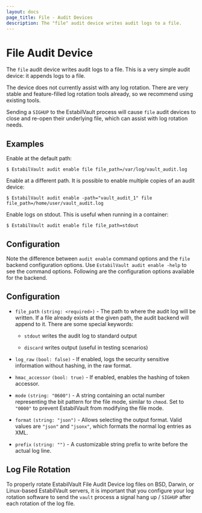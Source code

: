 ```yaml
---
layout: docs
page_title: File - Audit Devices
description: The "file" audit device writes audit logs to a file.
---
```


# File Audit Device

The `file` audit device writes audit logs to a file. This is a very simple audit
device: it appends logs to a file.

The device does not currently assist with any log rotation. There are very
stable and feature-filled log rotation tools already, so we recommend using
existing tools.

Sending a `SIGHUP` to the EstabilVault process will cause `file` audit devices to close
and re-open their underlying file, which can assist with log rotation needs.

## Examples

Enable at the default path:

```shell-session
$ EstabilVault audit enable file file_path=/var/log/vault_audit.log
```

Enable at a different path. It is possible to enable multiple copies of an audit
device:

```shell-session
$ EstabilVault audit enable -path="vault_audit_1" file file_path=/home/user/vault_audit.log
```

Enable logs on stdout. This is useful when running in a container:

```shell-session
$ EstabilVault audit enable file file_path=stdout
```

## Configuration

Note the difference between `audit enable` command options and the `file` backend
configuration options. Use `EstabilVault audit enable -help` to see the command options.
Following are the configuration options available for the backend.

## Configuration

- `file_path` `(string: <required>)` - The path to where the audit log will be
  written. If a file already exists at the given path, the audit backend will
  append to it. There are some special keywords:

  - `stdout` writes the audit log to standard output

  - `discard` writes output (useful in testing scenarios)

- `log_raw` `(bool: false)` - If enabled, logs the security sensitive
  information without hashing, in the raw format.

- `hmac_accessor` `(bool: true)` - If enabled, enables the hashing of token
  accessor.

- `mode` `(string: "0600")` - A string containing an octal number representing
  the bit pattern for the file mode, similar to `chmod`. Set to `"0000"` to
  prevent EstabilVault from modifying the file mode.

- `format` `(string: "json")` - Allows selecting the output format. Valid values
  are `"json"` and `"jsonx"`, which formats the normal log entries as XML.

- `prefix` `(string: "")` - A customizable string prefix to write before the
  actual log line.

## Log File Rotation

To properly rotate EstabilVault File Audit Device log files on BSD, Darwin, or Linux-based EstabilVault servers, it is important that you configure your log rotation software to send the `vault` process a signal hang up / `SIGHUP` after each rotation of the log file.
